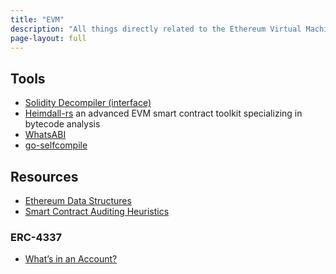 ```yaml
---
title: "EVM"
description: "All things directly related to the Ethereum Virtual Machine"
page-layout: full
---
```


## Tools

- [Solidity Decompiler (interface)](https://ethervm.io/decompile)
- [Heimdall-rs](https://github.com/Jon-Becker/heimdall-rs) an advanced EVM smart contract toolkit specializing in bytecode analysis
- [WhatsABI](https://github.com/shazow/whatsabi)
- [go-selfcompile](https://github.com/shazow/go-selfcompile)

## Resources

- [Ethereum Data Structures](https://arxiv.org/pdf/2108.05513.pdf)
- [Smart Contract Auditing Heuristics](https://github.com/OpenCoreCH/smart-contract-auditing-heuristics)

### ERC-4337

- [What's in an Account?](https://erc4337.mirror.xyz/vYwclVbG6CR1o8DOCWDj8cFVfFSJ07FhWTDgQ5NQROY)